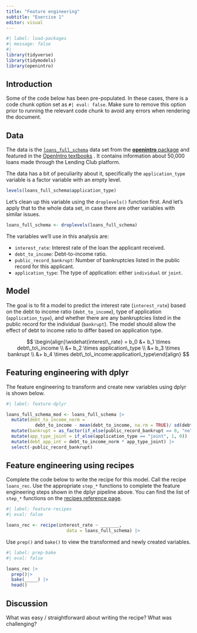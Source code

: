 ```yaml
---
title: "Feature engineering"
subtitle: "Exercise 1"
editor: visual
---
```


```r
#| label: load-packages
#| message: false
#| 
library(tidyverse)
library(tidymodels)
library(openintro)
```

## Introduction

Some of the code below has been pre-populated. In these cases, there is a code chunk option set as `#| eval: false`. Make sure to remove this option prior to running the relevant code chunk to avoid any errors when rendering the document.

## Data

The data is the [`loans_full_schema`](http://openintrostat.github.io/openintro/reference/loans_full_schema.html) data set from the [**openintro** package](https://cran.r-project.org/web/packages/openintro/index.html) and featured in the [OpenIntro textbooks](https://openintro-ims.netlify.app/) . It contains information about 50,000 loans made through the Lending Club platform.

The data has a bit of peculiarity about it, specifically the `application_type` variable is a factor variable with an empty level.

```r
levels(loans_full_schema$application_type)
```

Let's clean up this variable using the `droplevels()` function first. And let's apply that to the whole data set, in case there are other variables with similar issues.

```r
loans_full_schema <- droplevels(loans_full_schema)
```

The variables we'll use in this analysis are:

-   `interest_rate`: Interest rate of the loan the applicant received.
-   `debt_to_income`: Debt-to-income ratio.
-   `public_record_bankrupt`: Number of bankruptcies listed in the public record for this applicant.
-   `application_type`: The type of application: either `individual` or `joint`.

## Model

The goal is to fit a model to predict the interest rate (`interest_rate`) based on the debt to income ratio (`debt_to_income`), type of application (`application_type`), and whether there are any bankruptcies listed in the public record for the individual (`bankrupt`). The model should allow the effect of debt to income ratio to differ based on application type.

$$
\begin{align}\widehat{interest\_rate} = b_0 &+ b_1 \times debt\_to\_income \\ &+ b_2 \times application\_type \\ &+ b_3 \times bankrupt \\ &+ b_4 \times debt\_to\_income:application\_type\end{align}
$$

## Featuring engineering with dplyr

The feature engineering to transform and create new variables using dplyr is shown below.

```r
#| label: feature-dplyr

loans_full_schema_mod <- loans_full_schema |>
  mutate(debt_to_income_norm = 
           debt_to_income - mean(debt_to_income, na.rm = TRUE)/ sd(debt_to_income, na.rm = TRUE)) |>
  mutate(bankrupt = as_factor(if_else(public_record_bankrupt == 0, "no", "yes")))|>
  mutate(app_type_joint = if_else(application_type == "joint", 1, 0)) |>
  mutate(debt_app_int = debt_to_income_norm * app_type_joint) |>
  select(-public_record_bankrupt)
```

## Feature engineering using recipes

Complete the code below to write the recipe for this model. Call the recipe `loans_rec`. Use the appropriate `step_*` functions to complete the feature engineering steps shown in the dplyr pipeline above. You can find the list of `step_*` functions on the [recipes reference page](https://recipes.tidymodels.org/reference/index.html#step-functions-imputation).

```r
#| label: feature-recipes
#| eval: false 

loans_rec <- recipe(interest_rate ~ _______,
                       data = loans_full_schema) |>
```

Use `prep()` and `bake()` to view the transformed and newly created variables.

```r
#| label: prep-bake
#| eval: false 

loans_rec |>
  prep()|>
  bake(_____) |>
  head()
```

## Discussion

What was easy / straightforward about writing the recipe? What was challenging?
